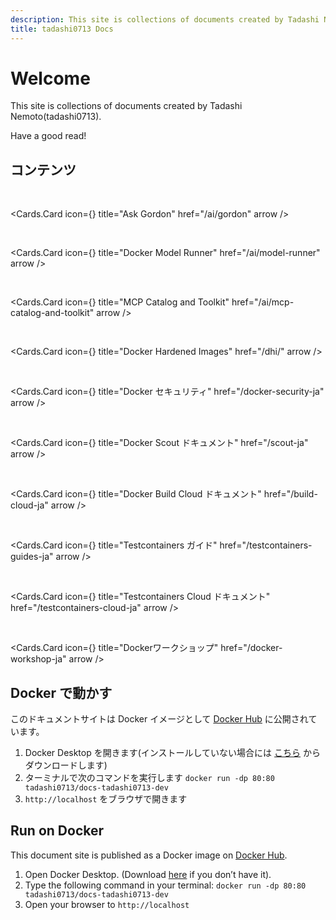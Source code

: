 ```yaml
---
description: This site is collections of documents created by Tadashi Nemoto(tadashi0713). Have a good read!
title: tadashi0713 Docs
---
```



# Welcome

This site is collections of documents created by Tadashi Nemoto(tadashi0713).

Have a good read!

## コンテンツ

<br />

<Cards.Card
  icon={<MdNoteAdd />}
  title="Ask Gordon"
  href="/ai/gordon"
  arrow
/>

<br />

<Cards.Card
  icon={<MdOutlineViewInAr />}
  title="Docker Model Runner"
  href="/ai/model-runner"
  arrow
/>

<br />

<Cards.Card
  icon={<FaTools />}
  title="MCP Catalog and Toolkit"
  href="/ai/mcp-catalog-and-toolkit"
  arrow
/>

<br />

<Cards.Card
  icon={<GoShieldLock />}
  title="Docker Hardened Images"
  href="/dhi/"
  arrow
/>

<br />

<Cards.Card
  icon={<FaShield />}
  title="Docker セキュリティ"
  href="/docker-security-ja"
  arrow
/>

<br />

<Cards.Card
  icon={<MdOutlineQueryStats />}
  title="Docker Scout ドキュメント"
  href="/scout-ja"
  arrow
/>

<br />

<Cards.Card
  icon={<AiOutlineCloudServer />}
  title="Docker Build Cloud ドキュメント"
  href="/build-cloud-ja"
  arrow
/>

<br />

<Cards.Card
  icon={<FiHexagon />}
  title="Testcontainers ガイド"
  href="/testcontainers-guides-ja"
  arrow
/>

<br />

<Cards.Card
  icon={<TbHexagon3D />}
  title="Testcontainers Cloud ドキュメント"
  href="/testcontainers-cloud-ja"
  arrow
/>

<br />

<Cards.Card
  icon={<FaDocker />}
  title="Dockerワークショップ"
  href="/docker-workshop-ja"
  arrow
/>

## Docker で動かす

このドキュメントサイトは Docker イメージとして [Docker Hub](https://hub.docker.com/repository/docker/tadashi0713/docs-tadashi0713-dev/general) に公開されています。

1. Docker Desktop を開きます(インストールしていない場合には [こちら](https://www.docker.com/ja-jp/products/docker-desktop/) からダウンロードします)
2. ターミナルで次のコマンドを実行します `docker run -dp 80:80 tadashi0713/docs-tadashi0713-dev`
3. `http://localhost` をブラウザで開きます

## Run on Docker

This document site is published as a Docker image on [Docker Hub](https://hub.docker.com/repository/docker/tadashi0713/docs-tadashi0713-dev/general).

1. Open Docker Desktop. (Download [here](https://www.docker.com/products/docker-desktop/) if you don’t have it).
2. Type the following command in your terminal: `docker run -dp 80:80 tadashi0713/docs-tadashi0713-dev`
3. Open your browser to `http://localhost`
